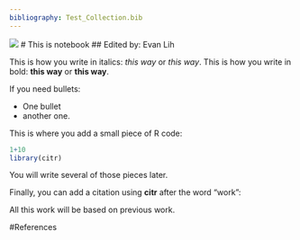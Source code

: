 ```yaml
---
bibliography: Test_Collection.bib
---
```

![](Evans_Logo.png)
# This is notebook
## Edited by: Evan Lih



This is how you write in italics: *this way* or _this way_.
This is how you write in bold: **this way** or __this way__.

If you need bullets:

* One bullet
* another one.

This is where you add a small piece of R code:


```r
1+10
library(citr)
```

You will write several of those pieces later.

Finally, you can add a citation using **citr** after the word "work":

All this work will be based on previous work.

#References